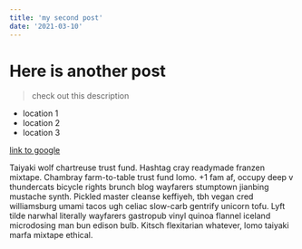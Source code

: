 ```yaml
---
title: 'my second post'
date: '2021-03-10'
---
```


# Here is another post

> check out this description

- location 1
- location 2
- location 3

[link to google](https://google.com)

Taiyaki wolf chartreuse trust fund. Hashtag cray readymade franzen mixtape. Chambray farm-to-table trust fund lomo. +1 fam af, occupy deep v thundercats bicycle rights brunch blog wayfarers stumptown jianbing mustache synth. Pickled master cleanse keffiyeh, tbh vegan cred williamsburg umami tacos ugh celiac slow-carb gentrify unicorn tofu. Lyft tilde narwhal literally wayfarers gastropub vinyl quinoa flannel iceland microdosing man bun edison bulb. Kitsch flexitarian whatever, lomo taiyaki marfa mixtape ethical.
